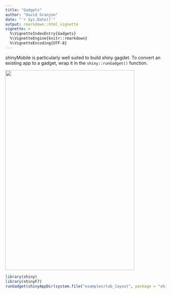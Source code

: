 ```yaml
---
title: "Gadgets"
author: "David Granjon"
date: "`r Sys.Date()`"
output: rmarkdown::html_vignette
vignette: >
  %\VignetteIndexEntry{Gadgets}
  %\VignetteEngine{knitr::rmarkdown}
  %\VignetteEncoding{UTF-8}
---
```


shinyMobile is particularly well suited to build shiny gagdet. To convert an existing app
to a gadget, wrap it in the `shiny::runGadget()` function. 


<img src="figures/f7_gadget.png" width="405" height="629" class="img-shadow">

```r
library(shiny)
library(shinyF7)
runGadget(shinyAppDir(system.file("examples/tab_layout", package = "shinyMobile")))
```
